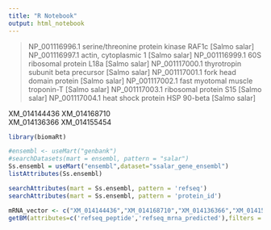 ```yaml
---
title: "R Notebook"
output: html_notebook
---
```

>NP_001116996.1 serine/threonine protein kinase RAF1c [Salmo salar]
>NP_001116997.1 actin, cytoplasmic 1 [Salmo salar]
>NP_001116999.1 60S ribosomal protein L18a [Salmo salar]
>NP_001117000.1 thyrotropin subunit beta precursor [Salmo salar]
>NP_001117001.1 fork head domain protein [Salmo salar]
>NP_001117002.1 fast myotomal muscle troponin-T [Salmo salar]
>NP_001117003.1 ribosomal protein S15 [Salmo salar]
>NP_001117004.1 heat shock protein HSP 90-beta [Salmo salar]

XM_014144436
XM_014168710	
XM_014136366
XM_014155454
```r
library(biomaRt)

#ensembl <- useMart("genbank")
#searchDatasets(mart = ensembl, pattern = "salar")
Ss.ensembl = useMart("ensembl",dataset="ssalar_gene_ensembl")
listAttributes(Ss.ensembl)
```

```r
searchAttributes(mart = Ss.ensembl, pattern = 'refseq')
searchAttributes(mart = Ss.ensembl, pattern = 'protein_id')
```

```r
mRNA_vector <- c("XM_014144436","XM_014168710","XM_014136366","XM_014155454", "XM_014155454","XM_014131411","XM_014146182","XM_014144014","XM_014159954")
getBM(attributes=c('refseq_peptide','refseq_mrna_predicted'),filters ='refseq_mrna_predicted',values =mRNA_vector , mart = Ss.ensembl)

```

